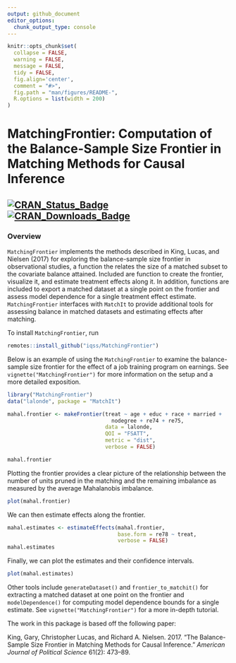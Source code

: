```yaml
---
output: github_document
editor_options: 
  chunk_output_type: console
---
```


<!-- README.md is generated from README.Rmd. Please edit that file -->

```r
knitr::opts_chunk$set(
  collapse = FALSE,
  warning = FALSE,
  message = FALSE,
  tidy = FALSE,
  fig.align='center',
  comment = "#>",
  fig.path = "man/figures/README-",
  R.options = list(width = 200)
)
```
# MatchingFrontier: Computation of the Balance-Sample Size Frontier in Matching Methods for Causal Inference 
 <!-- <img src="man/figures/logo.png" align="right" width="150"/> -->
 
[![CRAN_Status_Badge](https://img.shields.io/cran/v/MatchingFrontier?color=952100)](https://cran.r-project.org/package=MatchingFrontier) [![CRAN_Downloads_Badge](https://cranlogs.r-pkg.org/badges/MatchingFrontier?color=952100)](https://cran.r-project.org/package=MatchingFrontier)
------
### Overview

`MatchingFrontier` implements the methods described in King, Lucas, and Nielsen (2017) for exploring the balance-sample size frontier in observational studies, a function the relates the size of a matched subset to the covariate balance attained. Included are function to create the frontier, visualize it, and estimate treatment effects along it. In addition, functions are included to export a matched dataset at a single point on the frontier and assess model dependence for a single treatment effect estimate. `MatchingFrontier` interfaces with `MatchIt` to provide additional tools for assessing balance in matched datasets and estimating effects after matching.

To install `MatchingFrontier`, run
```r
remotes::install_github("iqss/MatchingFrontier")
```

Below is an example of using the `MatchingFrontier` to examine the balance-sample size frontier for the effect of a job training program on earnings. See `vignette("MatchingFrontier")` for more information on the setup and a more detailed exposition.

```r
library("MatchingFrontier")
data("lalonde", package = "MatchIt")

mahal.frontier <- makeFrontier(treat ~ age + educ + race + married +
                                 nodegree + re74 + re75,
                               data = lalonde, 
                               QOI = "FSATT", 
                               metric = "dist",
                               verbose = FALSE)

mahal.frontier
```

Plotting the frontier provides a clear picture of the relationship between the number of units pruned in the matching and the remaining imbalance as measured by the average Mahalanobis imbalance.

```r
plot(mahal.frontier)
```

We can then estimate effects along the frontier.

```r
mahal.estimates <- estimateEffects(mahal.frontier, 
                                   base.form = re78 ~ treat,
                                   verbose = FALSE)
mahal.estimates
```

Finally, we can plot the estimates and their confidence intervals.

```r
plot(mahal.estimates)
```

Other tools include `generateDataset()` and `frontier_to_matchit()` for extracting a matched dataset at one point on the frontier and `modelDependence()` for computing model dependence bounds for a single estimate. See `vignette("MatchingFrontier")` for a more in-depth tutorial.

The work in this package is based off the following paper:

King, Gary, Christopher Lucas, and Richard A. Nielsen. 2017. “The Balance-Sample Size Frontier in Matching Methods for Causal Inference.” *American Journal of Political Science* 61(2): 473–89.
